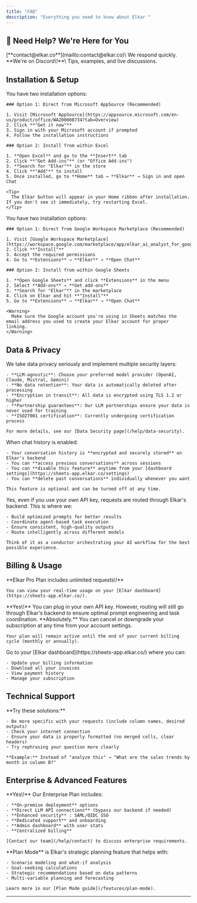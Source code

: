 ```yaml
---
title: "FAQ"
description: "Everything you need to know about Elkar "
---
```


## 🙋 Need Help? We're Here for You

<CardGroup cols={2}>
  <Card title="Email Support" icon="envelope">
    [**contact@elkar.co**](mailto:contact@elkar.co)\
    We respond quickly.
  </Card>
  <Card title="Join the Community" icon="users" href="https://discord.gg/k89v3cF6fX">
    **We're on Discord\!**\
    Tips, examples, and live discussions.
  </Card>
</CardGroup>

## Installation & Setup

<AccordionGroup>
  <Accordion title="How do I install Elkar in Microsoft Excel?">
    You have two installation options:

    ### Option 1: Direct from Microsoft AppSource (Recommended)

    1. Visit [Microsoft AppSource](https://appsource.microsoft.com/en-us/product/office/WA200008734?tab=Overview)
    2. Click **"Get it now"**
    3. Sign in with your Microsoft account if prompted
    4. Follow the installation instructions

    ### Option 2: Install from within Excel

    1. **Open Excel** and go to the **Insert** tab
    2. Click **"Get Add-ins"** (or "Office Add-ins")
    3. **Search for "Elkar"** in the store
    4. Click **"Add"** to install
    5. Once installed, go to **Home** tab → **Elkar** → Sign in and open Chat

    <Tip>
      The Elkar button will appear in your Home ribbon after installation. If you don't see it immediately, try restarting Excel.
    </Tip>
  </Accordion>
  <Accordion title="How do I install Elkar in Google Sheets?">
    You have two installation options:

    ### Option 1: Direct from Google Workspace Marketplace (Recommended)

    1. Visit [Google Workspace Marketplace](https://workspace.google.com/marketplace/app/elkar_ai_analyst_for_google_sheets%EF%B8%8F/917634370946)
    2. Click **"Install"**
    3. Accept the required permissions
    4. Go to **Extensions** → **Elkar** → **Open Chat**

    ### Option 2: Install from within Google Sheets

    1. **Open Google Sheets** and click **Extensions** in the menu
    2. Select **Add-ons** → **Get add-ons**
    3. **Search for "Elkar"** in the marketplace
    4. Click on Elkar and hit **"Install"**
    5. Go to **Extensions** → **Elkar** → **Open Chat**

    <Warning>
      Make sure the Google account you're using in Sheets matches the email address you used to create your Elkar account for proper linking.
    </Warning>
  </Accordion>
</AccordionGroup>

## Data & Privacy

<AccordionGroup>
  <Accordion title="How does Elkar keep my data safe?">
    We take data privacy seriously and implement multiple security layers:

    - **LLM-agnostic**: Choose your preferred model provider (OpenAI, Claude, Mistral, Gemini)
    - **No data retention**: Your data is automatically deleted after processing
    - **Encryption in transit**: All data is encrypted using TLS 1.2 or higher
    - **Partnership guarantees**: Our LLM partnerships ensure your data is never used for training
    - **ISO27001 certification**: Currently undergoing certification process

    For more details, see our [Data Security page](/help/data-security).
  </Accordion>
  <Accordion title="What happens when I enable chat history?">
    When chat history is enabled:

    - Your conversation history is **encrypted and securely stored** on Elkar's backend
    - You can **access previous conversations** across sessions
    - You can **disable this feature** anytime from your [dashboard settings](https://sheets-app.elkar.co/settings)
    - You can **delete past conversations** individually whenever you want

    This feature is optional and can be turned off at any time.
  </Accordion>
  <Accordion title="Are all requests routed through Elkar?">
    Yes, even if you use your own API key, requests are routed through Elkar's backend. This is where we:

    - Build optimized prompts for better results
    - Coordinate agent-based task execution
    - Ensure consistent, high-quality outputs
    - Route intelligently across different models

    Think of it as a conductor orchestrating your AI workflow for the best possible experience.
  </Accordion>
</AccordionGroup>

## Billing & Usage

<AccordionGroup>
  <Accordion title="How many requests can I make?">
    **Elkar Pro Plan includes unlimited requests\!**

    You can view your real-time usage on your [Elkar dashboard](https://sheets-app.elkar.co/).
  </Accordion>
  <Accordion title="Can I use my own API key?">
    **Yes\!** You can plug in your own API key. However, routing will still go through Elkar's backend to ensure optimal prompt engineering and task coordination.
  </Accordion>
  <Accordion title="Can I cancel anytime?">
    **Absolutely.** You can cancel or downgrade your subscription at any time from your account settings.

    Your plan will remain active until the end of your current billing cycle (monthly or annually).
  </Accordion>
  <Accordion title="How do I get my invoices?">
    Go to your [Elkar dashboard](https://sheets-app.elkar.co/) where you can:

    - Update your billing information
    - Download all your invoices
    - View payment history
    - Manage your subscription
  </Accordion>
</AccordionGroup>

## Technical Support

<AccordionGroup>
  <Accordion title="Elkar isn't responding to my prompts">
    **Try these solutions:**

    - Be more specific with your requests (include column names, desired outputs)
    - Check your internet connection
    - Ensure your data is properly formatted (no merged cells, clear headers)
    - Try rephrasing your question more clearly

    **Example:** Instead of "analyze this" → "What are the sales trends by month in column B?"
  </Accordion>
</AccordionGroup>

## Enterprise & Advanced Features

<AccordionGroup>
  <Accordion title="Do you offer enterprise solutions?">
    **Yes\!** Our Enterprise Plan includes:

    - **On-premise deployment** options
    - **Direct LLM API connections** (bypass our backend if needed)
    - **Enhanced security** : SAML/OIDC SSO
    - **Dedicated support** and onboarding
    - **Admin dashboard** with user stats
    - **Centralized billing**

    [Contact our team](/help/contact) to discuss enterprise requirements.
  </Accordion>
  <Accordion title="What's Plan Mode?">
    **Plan Mode** is Elkar's strategic planning feature that helps with:

    - Scenario modeling and what-if analysis
    - Goal-seeking calculations
    - Strategic recommendations based on data patterns
    - Multi-variable planning and forecasting

    Learn more in our [Plan Mode guide](/features/plan-mode).
  </Accordion>
</AccordionGroup>

---
